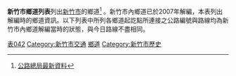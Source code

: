 '''新竹市鄉道列表'''列出[[新竹市|新竹市]]的鄉道<ref>[https://docs.google.com/spreadsheets/d/19k8SJcD6uGKNIPC0zNfau3rt9M4X9_Nzya4_Tmnwbew/pub?gid=1 公路總局最新資料]</ref>
。新竹市內鄉道已於2007年解編，本表列出解編時的鄉道資訊。以下列表中所列各鄉道起訖點所連接之公路編號與路線均為新竹市內鄉道解編當時的狀態，與今日路線不盡相同。

{{新竹市鄉道}}

{{台灣鄉道}}

[[Category:台灣鄉道|表042]]
[[Category:新竹市交通|Category:新竹市交通]]
[[Category:台灣交通列表|鄉道]]
[[Category:新竹市歷史|Category:新竹市歷史]]